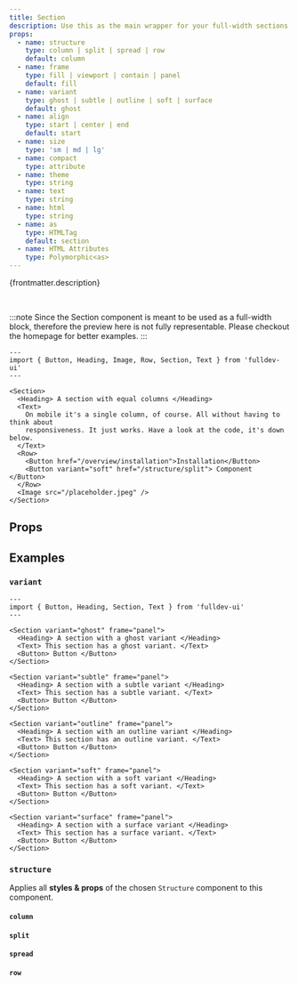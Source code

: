 ```yaml
---
title: Section
description: Use this as the main wrapper for your full-width sections.
props:
  - name: structure
    type: column | split | spread | row
    default: column
  - name: frame
    type: fill | viewport | contain | panel
    default: fill
  - name: variant
    type: ghost | subtle | outline | soft | surface
    default: ghost
  - name: align
    type: start | center | end
    default: start
  - name: size
    type: 'sm | md | lg'
  - name: compact
    type: attribute
  - name: theme
    type: string
  - name: text
    type: string
  - name: html
    type: string
  - name: as
    type: HTMLTag
    default: section
  - name: HTML Attributes
    type: Polymorphic<as>
---
```



{frontmatter.description}

<br />

:::note
Since the Section component is meant to be used as a full-width block, therefore the preview here is not fully representable. Please checkout the homepage for better examples.
:::

```astro live
---
import { Button, Heading, Image, Row, Section, Text } from 'fulldev-ui'
---

<Section>
  <Heading> A section with equal columns </Heading>
  <Text>
    On mobile it's a single column, of course. All without having to think about
    responsiveness. It just works. Have a look at the code, it's down below.
  </Text>
  <Row>
    <Button href="/overview/installation">Installation</Button>
    <Button variant="soft" href="/structure/split"> Component </Button>
  </Row>
  <Image src="/placeholder.jpeg" />
</Section>
```

## Props

<PropsTable props={frontmatter.props} />

## Examples

### `variant`

<VariantProp />

```astro live
---
import { Button, Heading, Section, Text } from 'fulldev-ui'
---

<Section variant="ghost" frame="panel">
  <Heading> A section with a ghost variant </Heading>
  <Text> This section has a ghost variant. </Text>
  <Button> Button </Button>
</Section>

<Section variant="subtle" frame="panel">
  <Heading> A section with a subtle variant </Heading>
  <Text> This section has a subtle variant. </Text>
  <Button> Button </Button>
</Section>

<Section variant="outline" frame="panel">
  <Heading> A section with an outline variant </Heading>
  <Text> This section has an outline variant. </Text>
  <Button> Button </Button>
</Section>

<Section variant="soft" frame="panel">
  <Heading> A section with a soft variant </Heading>
  <Text> This section has a soft variant. </Text>
  <Button> Button </Button>
</Section>

<Section variant="surface" frame="panel">
  <Heading> A section with a surface variant </Heading>
  <Text> This section has a surface variant. </Text>
  <Button> Button </Button>
</Section>
```

### `structure`

Applies all **styles & props** of the chosen `Structure` component to this component.

#### `column`

<ColumnProp />

#### `split`

<SplitProp />

#### `spread`

<SpreadProp />

#### `row`

<RowProp />
